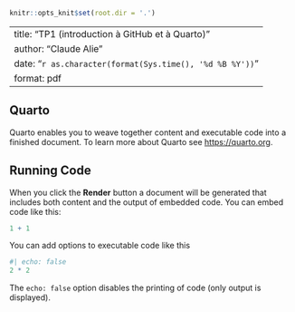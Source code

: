 ```r
knitr::opts_knit$set(root.dir = '.')
```

---
title: "TP1 (introduction à GitHub et à Quarto)"
author: "Claude Alie"
date: "`r as.character(format(Sys.time(), '%d %B %Y'))`"
format: pdf
---

## Quarto

Quarto enables you to weave together content and executable code into a finished document. To learn more about Quarto see <https://quarto.org>.

## Running Code

When you click the **Render** button a document will be generated that includes both content and the output of embedded code. You can embed code like this:

```r
1 + 1
```

You can add options to executable code like this

```r
#| echo: false
2 * 2
```

The `echo: false` option disables the printing of code (only output is displayed).

